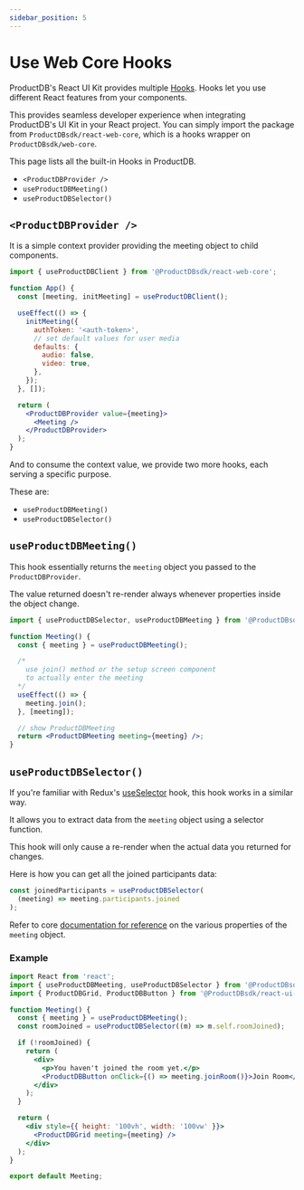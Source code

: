 ```yaml
---
sidebar_position: 5
---
```


# Use Web Core Hooks

ProductDB's React UI Kit provides multiple
[Hooks](https://beta.reactjs.org/reference/react). Hooks let you use different
React features from your components.

This provides seamless developer experience when integrating ProductDB's UI Kit in
your React project. You can simply import the package from
`ProductDBsdk/react-web-core`, which is a hooks wrapper on `ProductDBsdk/web-core`.

This page lists all the built-in Hooks in ProductDB.

- `<ProductDBProvider />`
- `useProductDBMeeting()`
- `useProductDBSelector()`

## `<ProductDBProvider />`

It is a simple context provider providing the meeting object to child
components.

```jsx
import { useProductDBClient } from '@ProductDBsdk/react-web-core';

function App() {
  const [meeting, initMeeting] = useProductDBClient();

  useEffect(() => {
    initMeeting({
      authToken: '<auth-token>',
      // set default values for user media
      defaults: {
        audio: false,
        video: true,
      },
    });
  }, []);

  return (
    <ProductDBProvider value={meeting}>
      <Meeting />
    </ProductDBProvider>
  );
}
```

And to consume the context value, we provide two more hooks, each serving a
specific purpose.

These are:

- `useProductDBMeeting()`
- `useProductDBSelector()`

## `useProductDBMeeting()`

This hook essentially returns the `meeting` object you passed to the
`ProductDBProvider`.

The value returned doesn't re-render always whenever properties inside the
object change.

```jsx
import { useProductDBSelector, useProductDBMeeting } from '@ProductDBsdk/';

function Meeting() {
  const { meeting } = useProductDBMeeting();

  /*
    use join() method or the setup screen component
    to actually enter the meeting
  */
  useEffect(() => {
    meeting.join();
  }, [meeting]);

  // show ProductDBMeeting
  return <ProductDBMeeting meeting={meeting} />;
}
```

## `useProductDBSelector()`

If you're familiar with Redux's
[useSelector](https://react-redux.js.org/api/hooks#useselector) hook, this hook
works in a similar way.

It allows you to extract data from the `meeting` object using a selector
function.

This hook will only cause a re-render when the actual data you returned for
changes.

Here is how you can get all the joined participants data:

```jsx
const joinedParticipants = useProductDBSelector(
  (meeting) => meeting.participants.joined
);
```

Refer to core [documentation for reference](/web-core/reference/ProductDBClient) on
the various properties of the `meeting` object.

### Example

```jsx
import React from 'react';
import { useProductDBMeeting, useProductDBSelector } from '@ProductDBsdk/react-web-core';
import { ProductDBGrid, ProductDBButton } from '@ProductDBsdk/react-ui-kit';

function Meeting() {
  const { meeting } = useProductDBMeeting();
  const roomJoined = useProductDBSelector((m) => m.self.roomJoined);

  if (!roomJoined) {
    return (
      <div>
        <p>You haven't joined the room yet.</p>
        <ProductDBButton onClick={() => meeting.joinRoom()}>Join Room</ProductDBButton>
      </div>
    );
  }

  return (
    <div style={{ height: '100vh', width: '100vw' }}>
      <ProductDBGrid meeting={meeting} />
    </div>
  );
}

export default Meeting;
```

<head>
  <title>React UI Kit Use Web Core Hooks</title>
</head>
